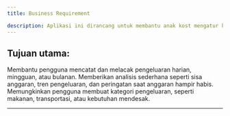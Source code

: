 ```yaml
---
title: Business Requirement

description: Aplikasi ini dirancang untuk membantu anak kost mengatur keuangan mereka dengan menyediakan fitur pencatatan pemasukan, pengeluaran, dan analisis anggaran agar mereka dapat mengelola uang dengan lebih efisien.
---
```

## Tujuan utama:

Membantu pengguna mencatat dan melacak pengeluaran harian, mingguan, atau bulanan.
Memberikan analisis sederhana seperti sisa anggaran, tren pengeluaran, dan peringatan saat anggaran hampir habis.
Memungkinkan pengguna membuat kategori pengeluaran, seperti makanan, transportasi, atau kebutuhan mendesak.

---